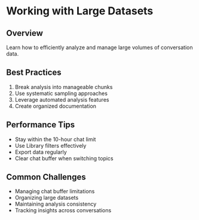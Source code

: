 # Working with Large Datasets

## Overview
Learn how to efficiently analyze and manage large volumes of conversation data.

## Best Practices
1. Break analysis into manageable chunks
2. Use systematic sampling approaches
3. Leverage automated analysis features
4. Create organized documentation

## Performance Tips
- Stay within the 10-hour chat limit
- Use Library filters effectively
- Export data regularly
- Clear chat buffer when switching topics

## Common Challenges
- Managing chat buffer limitations
- Organizing large datasets
- Maintaining analysis consistency
- Tracking insights across conversations 